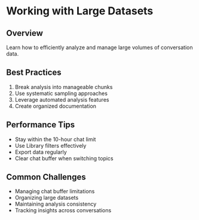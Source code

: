 # Working with Large Datasets

## Overview
Learn how to efficiently analyze and manage large volumes of conversation data.

## Best Practices
1. Break analysis into manageable chunks
2. Use systematic sampling approaches
3. Leverage automated analysis features
4. Create organized documentation

## Performance Tips
- Stay within the 10-hour chat limit
- Use Library filters effectively
- Export data regularly
- Clear chat buffer when switching topics

## Common Challenges
- Managing chat buffer limitations
- Organizing large datasets
- Maintaining analysis consistency
- Tracking insights across conversations 